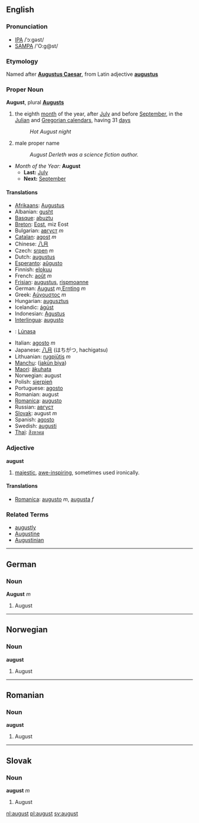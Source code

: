 ==English==

===Pronunciation===
*[[w:IPA|IPA]] /ˈɔːgəst/
*[[w:SAMPA|SAMPA]] /'O:g@st/

===Etymology===
Named after '''[[Augustus Caesar]]''', from Latin adjective '''[[augustus]]'''

===Proper Noun===
'''August''', plural '''[[Augusts]]'''

# the eighth [[month]] of the year, after [[July]] and before [[September]], in the [[Julian]] and [[Gregorian calendar]]s, having 31 [[day]]s
#: ''Hot August night''
# male proper name
#: ''August Derleth was a science fiction author.''

*''Month of the Year:'' '''August'''
**'''Last:''' [[July]]
**'''Next:''' [[September]]


====Translations====
*[[Afrikaans]]: [[Augustus]]
*Albanian: [[gusht]]
*[[Basque]]: [[abuztu]]
*[[Breton]]: [[Eost]], miz Eost
*Bulgarian: [[август]] ''m''
*[[Catalan]]: [[agost]] ''m''
*Chinese: [[八月]]
*Czech: [[srpen]] ''m''
*Dutch: [[augustus]]
*[[Esperanto]]: [[aŭgusto]]
*Finnish: [[elokuu]]
*French: [[août]] ''m''
*[[Frisian]]: [[augustus]], [[rispmoanne]]
*German: [[August]] ''m'',[[Ernting]] ''m'' 
*Greek: [[Αύγουστος]] ''m''
*Hungarian: [[augusztus]]
*Icelandic: [[ágúst]]
*Indonesian: [[Agustus]]
*[[Interlingua]]: [[augusto]]
*{{ga}}: [[Lúnasa]]
*Italian: [[agosto#Italian|agosto]] ''m''
*Japanese: [[八月]] (はちがつ, hachigatsu)
*Lithuanian: [[rugpjūtis]] ''m''
*[[Manchu]]: ([[jakūn biya]])
*[[Maori]]: [[äkuhata]]
*Norwegian: august
*Polish: [[sierpień]]
*Portuguese: [[agosto#Portuguese|agosto]]
*Romanian: august
*[[Romanica]]: [[augusto]]
*Russian: [[август]]
*[[Slovak]]: august ''m''
*Spanish: [[agosto#Spanish|agosto]]
*Swedish: [[augusti]]
*[[Thai]]: [[สิงหาคม]]

===Adjective===
'''august'''

# [[majestic]], [[awe-inspiring]], sometimes used ironically.

====Translations====
*[[Romanica]]: [[augusto]] ''m'', [[augusta]] ''f''

===Related Terms===
*[[augustly]]
*[[Augustine]]
*[[Augustinian]]

----
==German==
===Noun===
'''August''' ''m''

#August

----
==Norwegian==
===Noun===
'''august'''

#August

----
==Romanian==
===Noun===
'''august'''

#August

----
==Slovak==
===Noun===
'''august''' ''m''

#August

[[nl:august]]
[[pl:august]]
[[sv:august]]